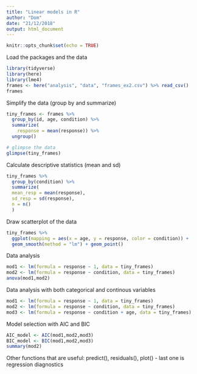 ```yaml
---
title: "Linear models in R"
author: "Dom"
date: "21/12/2018"
output: html_document
---
```


```r
knitr::opts_chunk$set(echo = TRUE)
```

Load the packages and the data 
```r
library(tidyverse)
library(here)
library(lme4)
frames <- here("analysis", "data", "frames_ex2.csv") %>% read_csv()
frames
```

Simplify the data (group by and summarize)
```r
tiny_frames <- frames %>% 
  group_by(id, age, condition) %>% 
  summarize( 
    response = mean(response)) %>% 
  ungroup()

# glimpse the data 
glimpse(tiny_frames)
```

Calculate descriptive statistics (mean and sd)
```r
tiny_frames %>% 
  group_by(condition) %>% 
  summarize(
  mean_resp = mean(response),
  sd_resp = sd(response), 
  n = n()
  )
```

Draw scatterplot of the data 
```r
tiny_frames %>% 
  ggplot(mapping = aes(x = age, y = response, color = condition)) + 
  geom_smooth(method = "lm") + geom_point()
```

Data analysis 
```r
mod1 <- lm(formula = response ~ 1, data = tiny_frames) 
mod2 <- lm(formula = response ~ condition, data = tiny_frames)
anova(mod1,mod2)
```

Data analysis with both categorical and continous variables 
```r
mod1 <- lm(formula = response ~ 1, data = tiny_frames) 
mod2 <- lm(formula = response ~ condition, data = tiny_frames)
mod3 <- lm(formula = response ~ condition + age, data = tiny_frames)
```
  
Model selection with AIC and BIC 
```r
AIC_model <- AIC(mod1,mod2,mod3)
BIC_model <- BIC(mod1,mod2,mod3)
summary(mod2)
```
Other functions that are useful: predict(), residuals(), plot() - last one is regression diagnostics 
  
  
  
  
